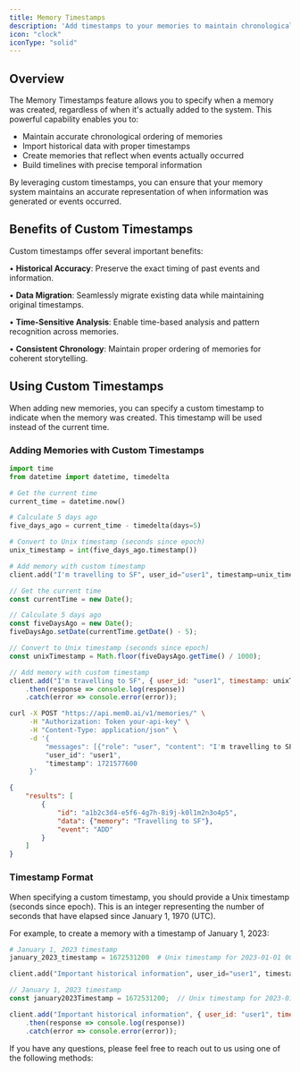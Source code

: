 ```yaml
---
title: Memory Timestamps
description: 'Add timestamps to your memories to maintain chronological accuracy and historical context'
icon: "clock"
iconType: "solid"
---
```


## Overview

The Memory Timestamps feature allows you to specify when a memory was created, regardless of when it's actually added to the system. This powerful capability enables you to:

- Maintain accurate chronological ordering of memories
- Import historical data with proper timestamps
- Create memories that reflect when events actually occurred
- Build timelines with precise temporal information

By leveraging custom timestamps, you can ensure that your memory system maintains an accurate representation of when information was generated or events occurred.

## Benefits of Custom Timestamps

Custom timestamps offer several important benefits:

• **Historical Accuracy**: Preserve the exact timing of past events and information.

• **Data Migration**: Seamlessly migrate existing data while maintaining original timestamps.

• **Time-Sensitive Analysis**: Enable time-based analysis and pattern recognition across memories.

• **Consistent Chronology**: Maintain proper ordering of memories for coherent storytelling.

## Using Custom Timestamps

When adding new memories, you can specify a custom timestamp to indicate when the memory was created. This timestamp will be used instead of the current time.

### Adding Memories with Custom Timestamps

<CodeGroup>

```python Python
import time
from datetime import datetime, timedelta

# Get the current time
current_time = datetime.now()

# Calculate 5 days ago
five_days_ago = current_time - timedelta(days=5)

# Convert to Unix timestamp (seconds since epoch)
unix_timestamp = int(five_days_ago.timestamp())

# Add memory with custom timestamp
client.add("I'm travelling to SF", user_id="user1", timestamp=unix_timestamp)
```

```javascript JavaScript
// Get the current time
const currentTime = new Date();

// Calculate 5 days ago
const fiveDaysAgo = new Date();
fiveDaysAgo.setDate(currentTime.getDate() - 5);

// Convert to Unix timestamp (seconds since epoch)
const unixTimestamp = Math.floor(fiveDaysAgo.getTime() / 1000);

// Add memory with custom timestamp
client.add("I'm travelling to SF", { user_id: "user1", timestamp: unixTimestamp })
    .then(response => console.log(response))
    .catch(error => console.error(error));
```

```bash cURL
curl -X POST "https://api.mem0.ai/v1/memories/" \
     -H "Authorization: Token your-api-key" \
     -H "Content-Type: application/json" \
     -d '{
         "messages": [{"role": "user", "content": "I'm travelling to SF"}],
         "user_id": "user1",
         "timestamp": 1721577600
     }'
```

```json Output
{
    "results": [
        {
            "id": "a1b2c3d4-e5f6-4g7h-8i9j-k0l1m2n3o4p5",
            "data": {"memory": "Travelling to SF"},
            "event": "ADD"
        }
    ]
}
```

</CodeGroup>

### Timestamp Format

When specifying a custom timestamp, you should provide a Unix timestamp (seconds since epoch). This is an integer representing the number of seconds that have elapsed since January 1, 1970 (UTC).

For example, to create a memory with a timestamp of January 1, 2023:

<CodeGroup>

```python Python
# January 1, 2023 timestamp
january_2023_timestamp = 1672531200  # Unix timestamp for 2023-01-01 00:00:00 UTC

client.add("Important historical information", user_id="user1", timestamp=january_2023_timestamp)
```

```javascript JavaScript
// January 1, 2023 timestamp
const january2023Timestamp = 1672531200;  // Unix timestamp for 2023-01-01 00:00:00 UTC

client.add("Important historical information", { user_id: "user1", timestamp: january2023Timestamp })
    .then(response => console.log(response))
    .catch(error => console.error(error));
```

</CodeGroup>

If you have any questions, please feel free to reach out to us using one of the following methods:

<Snippet file="get-help.mdx" />
